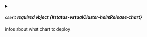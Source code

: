 


<details className="config-field" data-expandable="true">
<summary>

##### `chart` <span className="config-field-required" data-required="false">required</span> <span className="config-field-type">object</span> <span className="config-field-default"></span> <span className="config-field-enum"></span> {#status-virtualCluster-helmRelease-chart}

infos about what chart to deploy

</summary>

<PartialChartreference />


</details>


<PartialValues />
